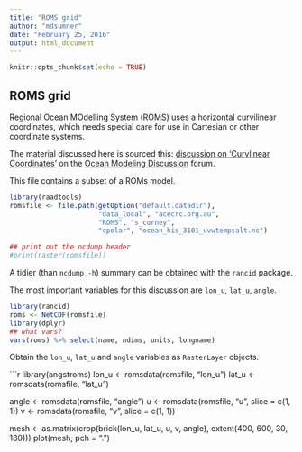 ```yaml
---
title: "ROMS grid"
author: "mdsumner"
date: "February 25, 2016"
output: html_document
---
```


```r
knitr::opts_chunk$set(echo = TRUE)
```

## ROMS grid

Regional Ocean MOdelling System (ROMS) uses a horizontal curvilinear coordinates, which needs special care for use in Cartesian or other coordinate systems. 

The material discussed here is sourced this:  [discussion on 'Curvlinear Coordinates'](https://www.myroms.org/forum/viewtopic.php?f=3&t=295) on the [Ocean Modeling Discussion](https://www.myroms.org) forum. 


This file contains a subset of a ROMs model. 

```r
library(raadtools)
romsfile <- file.path(getOption("default.datadir"), 
                      "data_local", "acecrc.org.au", 
                      "ROMS", "s_corney", 
                      "cpolar", "ocean_his_3101_uvwtempsalt.nc")

## print out the ncdump header
#print(raster(romsfile))
```

A tidier (than `ncdump -h`) summary can be obtained with the `rancid` package. 

The most important variables for this discussion are `lon_u`, `lat_u`, `angle`. 

```r
library(rancid)
roms <- NetCDF(romsfile)
library(dplyr)
## what vars?
vars(roms) %>% select(name, ndims, units, longname)
```

Obtain the `lon_u`, `lat_u` and `angle` variables as `RasterLayer` objects. 

```r
library(angstroms)
lon_u <- romsdata(romsfile, "lon_u")
lat_u <- romsdata(romsfile, "lat_u")

angle <- romsdata(romsfile, "angle")
u <- romsdata(romsfile, "u", slice = c(1, 1))
v <- romsdata(romsfile, "v", slice = c(1, 1))

mesh <- as.matrix(crop(brick(lon_u, lat_u, u, v, angle), extent(400, 600, 30, 180)))
plot(mesh, pch = ".")

